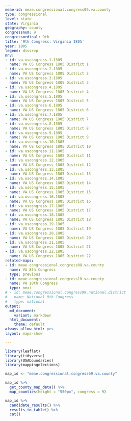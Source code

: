 ```yaml
---
meae-id: meae.congressional.congress09.va.county
type: congressional
level: state
state: Virginia
geography: county
congressnum: 9
congressordinal: 9th
title: '9th Congress: Virginia 1805'
year: 1805
legend: dissrep
nnv:
- id: va.uscongress.1.1805
  name: VA US Congress 1805 District 1
- id: va.uscongress.2.1805
  name: VA US Congress 1805 District 2
- id: va.uscongress.3.1805
  name: VA US Congress 1805 District 3
- id: va.uscongress.4.1805
  name: VA US Congress 1805 District 4
- id: va.uscongress.5.1805
  name: VA US Congress 1805 District 5
- id: va.uscongress.6.1805
  name: VA US Congress 1805 District 6
- id: va.uscongress.7.1805
  name: VA US Congress 1805 District 7
- id: va.uscongress.8.1805
  name: VA US Congress 1805 District 8
- id: va.uscongress.9.1805
  name: VA US Congress 1805 District 9
- id: va.uscongress.10.1805
  name: VA US Congress 1805 District 10
- id: va.uscongress.11.1805
  name: VA US Congress 1805 District 11
- id: va.uscongress.12.1805
  name: VA US Congress 1805 District 12
- id: va.uscongress.13.1805
  name: VA US Congress 1805 District 13
- id: va.uscongress.14.1805
  name: VA US Congress 1805 District 14
- id: va.uscongress.15.1805
  name: VA US Congress 1805 District 15
- id: va.uscongress.16.1805
  name: VA US Congress 1805 District 16
- id: va.uscongress.17.1805
  name: VA US Congress 1805 District 17
- id: va.uscongress.18.1805
  name: VA US Congress 1805 District 18
- id: va.uscongress.19.1805
  name: VA US Congress 1805 District 19
- id: va.uscongress.20.1805
  name: VA US Congress 1805 District 20
- id: va.uscongress.21.1805
  name: VA US Congress 1805 District 21
- id: va.uscongress.22.1805
  name: VA US Congress 1805 District 22
related-maps:
- id: meae.congressional.congress08.va.county
  name: VA 8th Congress
  type: previous
- id: meae.congressional.congress10.va.county
  name: VA 10th Congress
  type: next
# - id: meae.congressional.congress09.national.district
#   name: National 9th Congress
#   type: national
output:
  md_document:
    variant: markdown
  html_document:
    theme: default
always_allow_html: yes
layout: maps-show

---
```


```r
library(leaflet)
library(tidyverse)
library(USAboundaries)
library(mappingelections)

map_id <- "meae.congressional.congress09.va.county"
```

<div class="map">

```r
map_id %>%
  get_county_map_data() %>%
  map_counties(height = "550px", congress = 9)
```

</div>

<div class="results-table">

```r
map_id %>%
  candidate_results() %>%
  results_to_table() %>%
  cat()
```

</div>
